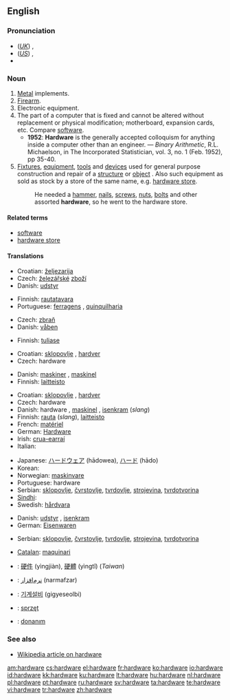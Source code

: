 ==English==

===Pronunciation===
* (''[[Received Pronunciation|UK]]'') {{IPA|/ˈhɑːdˌwɛə/}}, {{SAMPA|/"hA:d%wE@/}}
* (''[[General American|US]]'') {{IPA|/ˈhɑɹdˌwɛɚ/}}, {{SAMPA|/"hArd%wE@`/}}
* {{audio|en-us-hardware.ogg|Audio (US)}}

===Noun===
{{en-noun|-}}

# [[Metal]] implements.
# [[Firearm]].
# Electronic equipment.
# The part of a computer that is fixed and cannot be altered without replacement or physical modification; motherboard, expansion cards, etc.  Compare [[software]].
#* '''1952''': '''Hardware''' is the generally accepted colloquism for anything inside a computer other than an engineer. &mdash; ''Binary Arithmetic'', R.L. Michaelson, in The Incorporated Statistician, vol. 3, no. 1 (Feb. 1952), pp 35-40.
# [[fixture|Fixtures]], [[equipment]], [[tool|tools]] and [[device|devices]] used for general purpose construction and repair of a [[structure]] or [[object]] .  Also such equipment as sold as stock by a store of the same name, e.g. [[hardware store]].
#: He needed a [[hammer]], [[nail]]s, [[screw]]s, [[nut]]s, [[bolt]]s and other assorted '''hardware''', so he went to the hardware store.

====Related terms====
* [[software]]
* [[hardware store]]

====Translations====
{{trans-top|Metal implements}}
* Croatian: [[željezarija]] {{f}}
* Czech: [[železářství|železářské]] [[zboží]] {{n}}
* Danish: [[udstyr]] {{n}}
{{trans-mid}}
* Finnish: [[rautatavara]]
* Portuguese: [[ferragens]] {{f}}, [[quinquilharia]] {{f}}
{{trans-bottom}}

{{trans-top|Firearm}}
* Czech: [[zbraň]] {{f}}
* Danish: [[våben]] {{n}}
{{trans-mid}}
* Finnish: [[tuliase]]
{{trans-bottom}}

{{trans-top|Electronic equipment}}
* Croatian: [[sklopovlje]] {{n}}, [[hardver]] {{m}}
* Czech: hardware {{m}}
{{trans-mid}}
* Danish: [[maskine]]r {{p}}, [[maskinel]] {{n}}
* Finnish: [[laitteisto]]
{{trans-bottom}}

{{trans-top|The part of a computer that is fixed and cannot be altered without replacement or physical modification}}
* Croatian: [[sklopovlje]] {{n}}, [[hardver]] {{m}}
* Czech: hardware {{m}}
* Danish: hardware {{c}}, [[maskinel]] {{n}}, [[isenkram]] (''slang'')
* Finnish: [[rauta]] (''slang''), [[laitteisto]]
* French: [[matériel]] {{m}}
* German: [[Hardware]] {{f}}
* Irish: [[crua-earraí]] {{m|p}}
* Italian: {{t|it|hardware|m}}
{{trans-mid}}
* Japanese: [[ハードウェア]] (hādowea), [[ハード]] (hādo)
* Korean: {{t|ko|하드웨어|tr=hadeuweeo}}
* Norwegian: [[maskinvare]] {{m}}
* Portuguese: hardware {{m}}
* Serbian: [[sklopovlje]], [[čvrstovlje]], [[tvrdovlje]], [[strojevina]], [[tvrdotvorina]]
* [[Sindhi]]: {{SDchar|[[ڳڻپيوگري]]}}
* Swedish: [[hårdvara]] {{c}}
{{trans-bottom}}

{{trans-top|Fixtures, equipment, tools and devices used for general purpose construction and repair of a structure or object}}
* Danish: [[udstyr]] {{n}}, [[isenkram]] {{n}}
* German: [[Eisenwaren]] {{f|p}}
{{trans-mid}}
* Serbian: [[sklopovlje]], [[čvrstovlje]], [[tvrdovlje]], [[strojevina]], [[tvrdotvorina]]
{{trans-bottom}}

{{checktrans-top}}
* [[Catalan]]: [[maquinari]] {{m}}
* {{ttbc|Chinese}}: [[硬件]] (yìngjiàn), [[硬體]] (yìngtǐ) (''Taiwan'')
* {{ttbc|Persian}}: [[نرم‌افزار]] (narmafzar)
{{checktrans-mid}}
* {{ttbc|Korean}}: [[기계설비]] (gigyeseolbi)
* {{ttbc|Polish}}: [[sprzęt]]
* {{ttbc|Turkish}}: [[donanım]]
{{checktrans-bottom}}

===See also===
* [[w:Hardware|Wikipedia article on hardware]]

[[am:hardware]]
[[cs:hardware]]
[[el:hardware]]
[[fr:hardware]]
[[ko:hardware]]
[[io:hardware]]
[[id:hardware]]
[[kk:hardware]]
[[ku:hardware]]
[[lt:hardware]]
[[hu:hardware]]
[[nl:hardware]]
[[pl:hardware]]
[[pt:hardware]]
[[ru:hardware]]
[[sv:hardware]]
[[ta:hardware]]
[[te:hardware]]
[[vi:hardware]]
[[tr:hardware]]
[[zh:hardware]]